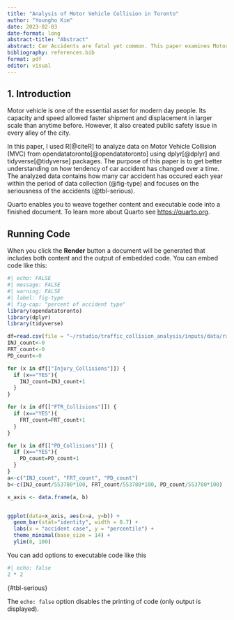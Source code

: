 ```yaml
---
title: "Analysis of Motor Vehicle Collision in Toronto"
author: "Youngho Kim"
date: 2023-02-03
date-format: long
abstract-title: "Abstract"
abstract: Car Accidents are fatal yet common. This paper examines Motor Vehicle Collision (MVC) occurrences and their changes from January, 2014 to June, 2022 in Torronto
bibliography: references.bib
format: pdf
editor: visual
---
```


## 1. Introduction

Motor vehicle is one of the essential asset for modern day people. Its capacity and speed allowed faster shipment and displacement in larger scale than anytime before. However, it also created public safety issue in every alley of the city.

In this paper, I used R[@citeR] to analyze data on Motor Vehicle Collision (MVC) from opendatatoronto[@opendatatoronto] using dplyr[@dplyr] and tidyverse[@tidyverse] packages. The purpose of this paper is to get better understanding on how tendency of car accident has changed over a time. The analyzed data contains how many car accident has occured each year within the period of data collection (@fig-type) and focuses on the seriousness of the accidents (\@tbl-serious).

Quarto enables you to weave together content and executable code into a finished document. To learn more about Quarto see <https://quarto.org>.

## Running Code

When you click the **Render** button a document will be generated that includes both content and the output of embedded code. You can embed code like this:

```r
#| echo: FALSE
#| message: FALSE
#| warning: FALSE
#| label: fig-type
#| fig-cap: "percent of accident type"
library(opendatatoronto)
library(dplyr)
library(tidyverse)

df=read.csv(file = "~/rstudio/traffic_collision_analysis/inputs/data/raw_data.csv")
INJ_count<-0
FRT_count<-0
PD_count<-0

for (x in df[["Injury_Collisions"]]) {
  if (x=="YES"){
    INJ_count=INJ_count+1
  }
}

for (x in df[["FTR_Collisions"]]) {
  if (x=="YES"){
    FRT_count=FRT_count+1
  }
}

for (x in df[["PD_Collisions"]]) {
  if (x=="YES"){
    PD_count=PD_count+1
  }
}
a<-c("INJ_count", "FRT_count", "PD_count")
b<-c(INJ_count/553780*100, FRT_count/553780*100, PD_count/553780*100)

x_axis <- data.frame(a, b)


ggplot(data=x_axis, aes(x=a, y=b)) + 
  geom_bar(stat="identity", width = 0.7) +
  labs(x = "accident case", y = "percentile") + 
  theme_minimal(base_size = 14) + 
  ylim(0, 100)
```

You can add options to executable code like this

```r
#| echo: false
2 * 2
```

{#tbl-serious}

The `echo: false` option disables the printing of code (only output is displayed).
